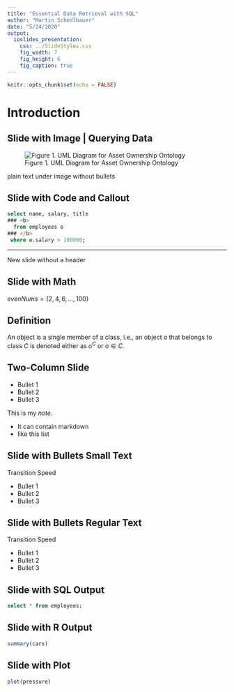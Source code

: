 ```yaml
---
title: "Essential Data Retrieval with SQL"
author: "Martin Schedlbauer"
date: "5/24/2020"
output:
  ioslides_presentation:
    css: ../SlideStyles.css
    fig_width: 7
    fig_height: 6
    fig_caption: true
---
```


<!-- better to add logo in screen recording (OBS can blend in) and graphic on first slide -->
<!-- https://openscience.nuance-r.com/ioslides_presentation_format.html#figure_options -->

```r
knitr::opts_chunk$set(echo = FALSE)
```

<!-- code below is to inject footer (by Martin Schmelzer) -->
<script src="https://ajax.googleapis.com/ajax/libs/jquery/1.12.2/jquery.min.js"></script>

<script>
    $(document).ready(function() {
      $('slide:not(.title-slide, .backdrop, .segue)')
       .append('<footer label=\"Essential SQL\"></footer>');    
    })
</script>

<style>
  footer:after {
    content: attr(label);
    font-size: 12pt;
    position: absolute;
    bottom: 20px;
    left: 60px;
    line-height: 1.9;
  }
</style>

# Introduction

## Slide with Image | Querying Data

![Figure 1. UML Diagram for Asset Ownership Ontology](images/AssetOwnerUML.jpg)


plain text under <span class="red2">image</span> without bullets

## Slide with Code and Callout

<!-- live SQL: https://bookdown.org/yihui/rmarkdown/language-engines.html#sql -->

```sql
select name, salary, title 
### <b>
  from employees e
### </b>
 where e.salary > 100000;
```

<!-- press 'h' to fade away rest of code when presenting -->

----
New slide without a header

## Slide with Math

$evenNums=\{2, 4, 6, ..., 100\}$

## Definition

An object is a single member of a class, i.e., an object $o$ that belongs to class $C$ is denoted either as $o^C$ or $o \in C$. 

## Two-Column Slide {.build}
<div class="columns-2">
  - Bullet 1
  - Bullet 2
  - Bullet 3
</div>

<div class="notes">
This is my *note*.

- It can contain markdown
- like this list
</div>

## Slide with Bullets Small Text {.smaller .build}
Transition Speed

- Bullet 1
- Bullet 2
- Bullet 3

## Slide with Bullets Regular Text
Transition Speed

- Bullet 1
- Bullet 2
- Bullet 3

## Slide with SQL Output

```sql
select * from employees;
```

## Slide with R Output

```r
summary(cars)
```

## Slide with Plot

```r
plot(pressure)
```

